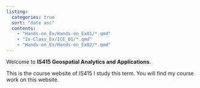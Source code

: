 ```yaml
---
listing:
  categories: true
  sort: "date asc"
  contents:
    - "Hands-on_Ex/Hands-on_Ex01/*.qmd"
    - "In-Class_Ex/ICE_01/*.qmd"
    - "Hands-on_Ex/Hands-on_Ex02/*.qmd"
---
```


Welcome to **IS415 Geospatial Analytics and Applications.**

This is the course website of IS415 I study this term. You will find my course work on this website.
